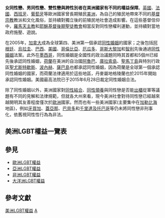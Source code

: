 {{noteTA
|G1=USState
|G2=地名
}}
{{Infobox LGBT rights
| location_header = 美洲
| image = Americas (orthographic projection).svg
| caption = 美洲
| legal_status = 35个国家中24个合法<br>20个地区全部合法
| gender_identity_expression = 35个国家中13个合法<br>20个地区9个合法
| recognition_of_relationships = 35个国家中10个合法<br>20个地区10个合法
| recognition_of_relationships_restrictions = 35个国家中7个国家宪法禁止同性婚姻
| adoption = 35个国家中7个合法<br>20个地区10个合法
| military = 29个有军队的国家中16个允许公开服役<br>20个地区全部合法
| discrimination_protections = 35个国家中15个合法<br>20个地区15个合法
}} 
{{LGBT rights}}
'''女同性戀、男同性戀、雙性戀與跨性別者在美洲國家有不同的權益保障'''。[[英國|英國]]、[[法國|法國]]、[[西班牙|西班牙]]、[[葡萄牙|葡萄牙]]等歐洲國家曾長期殖民[[美洲|美洲]]，為自己的殖民地帶來不同的[[基督宗教|基督宗教]]教派和文化風俗，並持續對獨立後的前殖民地社會造成影響。在這些基督信仰中，[[羅馬天主教|羅馬天主教]]和[[耶穌基督後期聖徒教會|耶穌基督後期聖徒教會]]相當反對同性戀權利運動，並持續對當地政府施壓、遊說。

在2005年，[[加拿大|加拿大]]成為全球第四、美洲第一個承認[[同性婚姻|同性婚姻]]的國家；之後包括[[阿根廷|阿根廷]]、[[烏拉圭|烏拉圭]]、[[巴西|巴西]]、[[美國|美國]]、[[哥倫比亞|哥倫比亞]]、[[厄瓜多|厄瓜多]]、[[哥斯大黎加|哥斯大黎加]]和[[智利|智利]]先後通過[[同性婚姻|同性婚姻]]法案。此外在[[墨西哥|墨西哥]]，同性婚姻是全國性的政治議題同時其首都和5個州已經先後承認同性婚姻，[[荷蘭|荷蘭]]在美洲的自治國[[阿魯巴|阿魯巴]]、[[庫拉索島|庫拉索島]]、[[聖馬丁島|聖馬丁島]]與特別行政區[[聖尤斯特歇斯|聖尤斯特歇斯]]、[[波內赫|波內赫]]、[[薩巴島|薩巴島]]也都承認同性婚姻，因為荷蘭是全球第一個承認同性婚姻的國家，而荷蘭法律適用於這些地區，丹麥屬地格陵蘭也於2015年開始承認同性婚姻。美國最高法院已于2015年6月28日裁定同性婚姻合法。

除了同性婚姻以外，美洲國家對[[同性結合|同性結合]]、[[同性領養|同性領養]]與同性戀是否能[[出櫃|出櫃]]從軍等議題有不同的見解和法律規範，但就各大州來看，現今美洲社會對待同性戀已經越來越開明其友善程度僅次於[[歐洲|歐洲]]國家。然而也有一些美洲國家(主要集中在[[加勒比海|加勒比海]]地區)，例如[[牙買加|牙買加]]、[[蓋亞那|蓋亞那]]、[[巴貝多|巴貝多]]和[[千里達及托巴哥|千里達及托巴哥]]等仍未將同性戀非刑事化，依舊視同性性行為為非法。

== 美洲LGBT權益一覽表 ==
{{Main|各地LGBT權利}}
{{美洲LGBT權益}}

== 參見 ==
{{Portal|LGBT|人权}}
* [[歐洲LGBT權益|歐洲LGBT權益]]
* [[亞洲LGBT權益|亞洲LGBT權益]]
* [[非洲LGBT權益|非洲LGBT權益]]
* [[大洋洲LGBT權益|大洋洲LGBT權益]]

== 參考文獻 ==
{{Reflist|2}}

{{北美洲主題||LGBT权益}}
{{南美洲主題||LGBT权益}}
{{LGBT權利底部模板}}

[[Category:美洲LGBT權益|]]
[[Category:各大洲LGBT权益|A]]